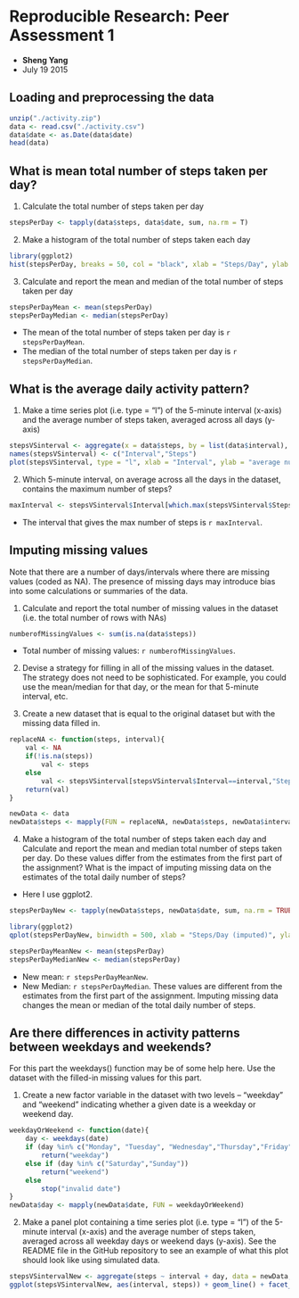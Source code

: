 # Reproducible Research: Peer Assessment 1
- **Sheng Yang**
- July 19 2015

## Loading and preprocessing the data
```r
unzip("./activity.zip")
data <- read.csv("./activity.csv")
data$date <- as.Date(data$date)
head(data)
```

## What is mean total number of steps taken per day?
1. Calculate the total number of steps taken per day
``` r
stepsPerDay <- tapply(data$steps, data$date, sum, na.rm = T)
```


2. Make a histogram of the total number of steps taken each day
``` r
library(ggplot2)
hist(stepsPerDay, breaks = 50, col = "black", xlab = "Steps/Day", ylab = "Count")

```

3. Calculate and report the mean and median of the total number of steps taken per day
``` r
stepsPerDayMean <- mean(stepsPerDay)
stepsPerDayMedian <- median(stepsPerDay)
```

- The mean of the total number of steps taken per day is `r stepsPerDayMean`.
- The median of the total number of steps taken per day is `r stepsPerDayMedian`.

## What is the average daily activity pattern?
1. Make a time series plot (i.e. type = "l") of the 5-minute interval (x-axis) and the average number of steps taken, averaged across all days (y-axis)
```r
stepsVSinterval <- aggregate(x = data$steps, by = list(data$interval), FUN = mean, na.rm = T)
names(stepsVSinterval) <- c("Interval","Steps")
plot(stepsVSinterval, type = "l", xlab = "Interval", ylab = "average number of steps" )
```

2. Which 5-minute interval, on average across all the days in the dataset, contains the maximum number of steps?
```r
maxInterval <- stepsVSinterval$Interval[which.max(stepsVSinterval$Steps)]
```

- The interval that gives the max number of steps is `r maxInterval`.

## Imputing missing values
Note that there are a number of days/intervals where there are missing values (coded as NA). The presence of missing days may introduce bias into some calculations or summaries of the data.

1. Calculate and report the total number of missing values in the dataset (i.e. the total number of rows with NAs)
```r
numberofMissingValues <- sum(is.na(data$steps))
```

- Total number of missing values: `r numberofMissingValues`.

2. Devise a strategy for filling in all of the missing values in the dataset. The strategy does not need to be sophisticated. For example, you could use the mean/median for that day, or the mean for that 5-minute interval, etc.

3. Create a new dataset that is equal to the original dataset but with the missing data filled in.
```r
replaceNA <- function(steps, interval){
    val <- NA
    if(!is.na(steps))
        val <- steps
    else
        val <- stepsVSinterval[stepsVSinterval$Interval==interval,"Steps"]
    return(val)
}

newData <- data
newData$steps <- mapply(FUN = replaceNA, newData$steps, newData$interval)

```

4. Make a histogram of the total number of steps taken each day and Calculate and report the mean and median total number of steps taken per day. Do these values differ from the estimates from the first part of the assignment? What is the impact of imputing missing data on the estimates of the total daily number of steps?
- Here I use ggplot2.

```r
stepsPerDayNew <- tapply(newData$steps, newData$date, sum, na.rm = TRUE)

library(ggplot2)
qplot(stepsPerDayNew, binwidth = 500, xlab = "Steps/Day (imputed)", ylab = "Count")

stepsPerDayMeanNew <- mean(stepsPerDay)
stepsPerDayMedianNew <- median(stepsPerDay)
```

- New mean: `r stepsPerDayMeanNew`.
- New Median: `r stepsPerDayMedian`.
These values are different from the estimates from the first part of the assignment. Imputing missing data changes the mean or median of the total daily number of steps.


## Are there differences in activity patterns between weekdays and weekends?
For this part the weekdays() function may be of some help here. Use the dataset with the filled-in missing values for this part.

1. Create a new factor variable in the dataset with two levels – “weekday” and “weekend” indicating whether a given date is a weekday or weekend day.
```r
weekdayOrWeekend <- function(date){
    day <- weekdays(date)
    if (day %in% c("Monday", "Tuesday", "Wednesday","Thursday","Friday"))
        return("weekday")
    else if (day %in% c("Saturday","Sunday"))
        return("weekend")
    else
        stop("invalid date")
}
newData$day <- mapply(newData$date, FUN = weekdayOrWeekend)

```


2. Make a panel plot containing a time series plot (i.e. type = "l") of the 5-minute interval (x-axis) and the average number of steps taken, averaged across all weekday days or weekend days (y-axis). See the README file in the GitHub repository to see an example of what this plot should look like using simulated data.

```r
stepsVSintervalNew <- aggregate(steps ~ interval + day, data = newData, mean)
ggplot(stepsVSintervalNew, aes(interval, steps)) + geom_line() + facet_grid(day ~ .) + xlab("Interval") + ylab("average number of steps")

```



